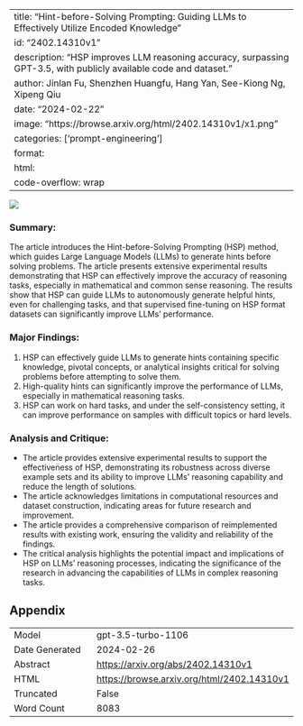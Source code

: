 
---
title: "Hint-before-Solving Prompting: Guiding LLMs to Effectively Utilize Encoded Knowledge"
id: "2402.14310v1"
description: "HSP improves LLM reasoning accuracy, surpassing GPT-3.5, with publicly available code and dataset."
author: Jinlan Fu, Shenzhen Huangfu, Hang Yan, See-Kiong Ng, Xipeng Qiu
date: "2024-02-22"
image: "https://browse.arxiv.org/html/2402.14310v1/x1.png"
categories: ['prompt-engineering']
format:
  html:
    code-overflow: wrap
---

![](https://browse.arxiv.org/html/2402.14310v1/x1.png)

### Summary:
The article introduces the Hint-before-Solving Prompting (HSP) method, which guides Large Language Models (LLMs) to generate hints before solving problems. The article presents extensive experimental results demonstrating that HSP can effectively improve the accuracy of reasoning tasks, especially in mathematical and common sense reasoning. The results show that HSP can guide LLMs to autonomously generate helpful hints, even for challenging tasks, and that supervised fine-tuning on HSP format datasets can significantly improve LLMs' performance.

### Major Findings:
1. HSP can effectively guide LLMs to generate hints containing specific knowledge, pivotal concepts, or analytical insights critical for solving problems before attempting to solve them.
2. High-quality hints can significantly improve the performance of LLMs, especially in mathematical reasoning tasks.
3. HSP can work on hard tasks, and under the self-consistency setting, it can improve performance on samples with difficult topics or hard levels.

### Analysis and Critique:
- The article provides extensive experimental results to support the effectiveness of HSP, demonstrating its robustness across diverse example sets and its ability to improve LLMs' reasoning capability and reduce the length of solutions.
- The article acknowledges limitations in computational resources and dataset construction, indicating areas for future research and improvement.
- The article provides a comprehensive comparison of reimplemented results with existing work, ensuring the validity and reliability of the findings.
- The critical analysis highlights the potential impact and implications of HSP on LLMs' reasoning processes, indicating the significance of the research in advancing the capabilities of LLMs in complex reasoning tasks.

## Appendix

|          |          |
|----------|----------|
| Model     | gpt-3.5-turbo-1106       |
| Date Generated     | 2024-02-26       |
| Abstract | [https://arxiv.org/abs/2402.14310v1](https://arxiv.org/abs/2402.14310v1)        |
| HTML     | [https://browse.arxiv.org/html/2402.14310v1](https://browse.arxiv.org/html/2402.14310v1)       |
| Truncated       | False       |
| Word Count       | 8083       |